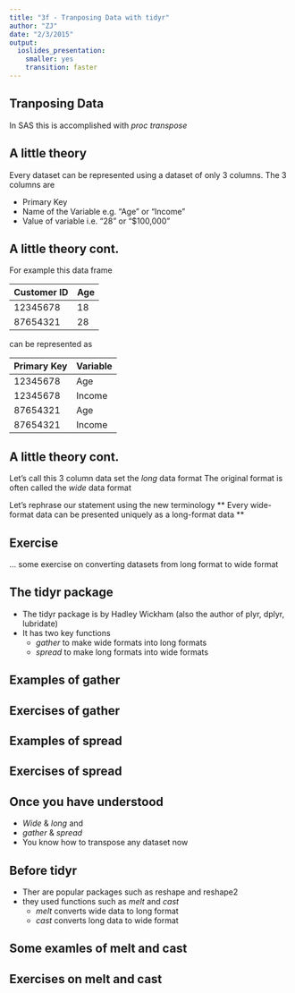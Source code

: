 ```yaml
---
title: "3f - Tranposing Data with tidyr"
author: "ZJ"
date: "2/3/2015"
output:
  ioslides_presentation:
    smaller: yes
    transition: faster
---
```


## Tranposing Data

In SAS this is accomplished with *proc transpose*



## A little theory

Every dataset can be represented using a dataset of only 3 columns. The 3 columns are

- Primary Key
- Name of the Variable e.g. "Age" or "Income"
- Value of variable i.e. "28" or "$100,000"

## A little theory cont.

For example this data frame

Customer ID | Age | Income
------------- | -------------
12345678  | 18  | $10,000
87654321  | 28| $100,000


can be represented as


Primary Key | Variable | Value
------------- | -------------
12345678  | Age  | 18
12345678  | Income  | $10,000
87654321  | Age| 28
87654321| Income  | $100,000

## A little theory cont.

Let's call this 3 column data set the *long* data format
The original format is often called the *wide* data format

Let's rephrase our statement using the new terminology
** Every wide-format data can be presented uniquely as a long-format data **

## Exercise
... some exercise on converting datasets from long format to wide format

## The tidyr package

* The tidyr package is by Hadley Wickham (also the author of plyr, dplyr, lubridate)
* It has two key functions
    + *gather* to make wide formats into long formats
    + *spread* to make long formats into wide formats

    
## Examples of gather

## Exercises of gather

## Examples of spread

## Exercises of spread

## Once you have understood
- *Wide* & *long* and
- *gather* & *spread*
- You know how to transpose any dataset now

## Before tidyr
- Ther are popular packages such as reshape and reshape2
- they used functions such as *melt* and *cast*
    + *melt* converts wide data to long format
    + *cast* converts long data to wide format

## Some examles of melt and cast

## Exercises on melt and cast
